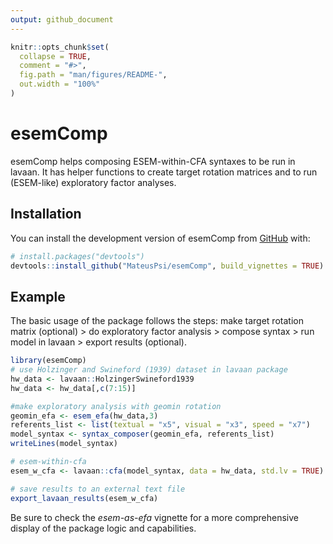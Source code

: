 ```yaml
---
output: github_document
---
```


```r
knitr::opts_chunk$set(
  collapse = TRUE,
  comment = "#>",
  fig.path = "man/figures/README-",
  out.width = "100%"
)
```

# esemComp

<!-- badges: start -->
<!-- badges: end -->

esemComp helps composing ESEM-within-CFA syntaxes to be run in lavaan. It has helper functions to create target rotation matrices and to run (ESEM-like) exploratory factor analyses.

## Installation

You can install the development version of esemComp from [GitHub](https://github.com/MateusPsi) with:

``` r
# install.packages("devtools")
devtools::install_github("MateusPsi/esemComp", build_vignettes = TRUE)
```

## Example

The basic usage of the package follows the steps: make target rotation matrix (optional) > do exploratory factor analysis > compose syntax > run model in lavaan > export results (optional).

```r
library(esemComp)
# use Holzinger and Swineford (1939) dataset in lavaan package
hw_data <- lavaan::HolzingerSwineford1939
hw_data <- hw_data[,c(7:15)]

#make exploratory analysis with geomin rotation
geomin_efa <- esem_efa(hw_data,3)
referents_list <- list(textual = "x5", visual = "x3", speed = "x7")
model_syntax <- syntax_composer(geomin_efa, referents_list)
writeLines(model_syntax)

# esem-within-cfa
esem_w_cfa <- lavaan::cfa(model_syntax, data = hw_data, std.lv = TRUE)

```

```r
# save results to an external text file
export_lavaan_results(esem_w_cfa)
```

Be sure to check the _esem-as-efa_ vignette for a more comprehensive display of the package logic and capabilities.
